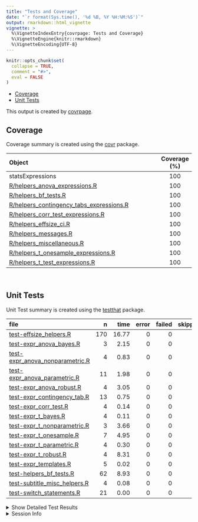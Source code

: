 ```yaml
---
title: "Tests and Coverage"
date: "`r format(Sys.time(), '%d %B, %Y %H:%M:%S')`"
output: rmarkdown::html_vignette
vignette: >
  %\VignetteIndexEntry{covrpage: Tests and Coverage}
  %\VignetteEngine{knitr::rmarkdown}
  %\VignetteEncoding{UTF-8}
---
```

  
```r
knitr::opts_chunk$set(
  collapse = TRUE,
  comment = "#>",
  eval = FALSE
)
```

<!--- Placeholder for tests/README.md Do Not Edit--->
  - [Coverage](#coverage)
  - [Unit Tests](#unit-tests)

This output is created by
[covrpage](https://github.com/metrumresearchgroup/covrpage).

## Coverage

Coverage summary is created using the
[covr](https://github.com/r-lib/covr) package.

| Object                                                                                     | Coverage (%) |
| :----------------------------------------------------------------------------------------- | :----------: |
| statsExpressions                                                                           |     100      |
| [R/helpers\_anova\_expressions.R](https://github.com/IndrajeetPatil/statsExpressions/tree/master/R/helpers_anova_expressions.R)                        |     100      |
| [R/helpers\_bf\_tests.R](https://github.com/IndrajeetPatil/statsExpressions/tree/master/R/helpers_bf_tests.R)                                          |     100      |
| [R/helpers\_contingency\_tabs\_expressions.R](https://github.com/IndrajeetPatil/statsExpressions/tree/master/R/helpers_contingency_tabs_expressions.R) |     100      |
| [R/helpers\_corr\_test\_expressions.R](https://github.com/IndrajeetPatil/statsExpressions/tree/master/R/helpers_corr_test_expressions.R)               |     100      |
| [R/helpers\_effsize\_ci.R](https://github.com/IndrajeetPatil/statsExpressions/tree/master/R/helpers_effsize_ci.R)                                      |     100      |
| [R/helpers\_messages.R](https://github.com/IndrajeetPatil/statsExpressions/tree/master/R/helpers_messages.R)                                           |     100      |
| [R/helpers\_miscellaneous.R](https://github.com/IndrajeetPatil/statsExpressions/tree/master/R/helpers_miscellaneous.R)                                 |     100      |
| [R/helpers\_t\_onesample\_expressions.R](https://github.com/IndrajeetPatil/statsExpressions/tree/master/R/helpers_t_onesample_expressions.R)           |     100      |
| [R/helpers\_t\_test\_expressions.R](https://github.com/IndrajeetPatil/statsExpressions/tree/master/R/helpers_t_test_expressions.R)                     |     100      |

<br>

## Unit Tests

Unit Test summary is created using the
[testthat](https://github.com/r-lib/testthat) package.

| file                                                                          |   n |  time | error | failed | skipped | warning |
| :---------------------------------------------------------------------------- | --: | ----: | ----: | -----: | ------: | ------: |
| [test-effsize\_helpers.R](https://github.com/IndrajeetPatil/statsExpressions/tree/master/tests/testthat/test-effsize_helpers.R)                    | 170 | 16.77 |     0 |      0 |       0 |       0 |
| [test-expr\_anova\_bayes.R](https://github.com/IndrajeetPatil/statsExpressions/tree/master/tests/testthat/test-expr_anova_bayes.R)                 |   3 |  2.15 |     0 |      0 |       0 |       0 |
| [test-expr\_anova\_nonparametric.R](https://github.com/IndrajeetPatil/statsExpressions/tree/master/tests/testthat/test-expr_anova_nonparametric.R) |   4 |  0.83 |     0 |      0 |       0 |       0 |
| [test-expr\_anova\_parametric.R](https://github.com/IndrajeetPatil/statsExpressions/tree/master/tests/testthat/test-expr_anova_parametric.R)       |  11 |  1.98 |     0 |      0 |       0 |       0 |
| [test-expr\_anova\_robust.R](https://github.com/IndrajeetPatil/statsExpressions/tree/master/tests/testthat/test-expr_anova_robust.R)               |   4 |  3.05 |     0 |      0 |       0 |       0 |
| [test-expr\_contingency\_tab.R](https://github.com/IndrajeetPatil/statsExpressions/tree/master/tests/testthat/test-expr_contingency_tab.R)         |  13 |  0.75 |     0 |      0 |       0 |       0 |
| [test-expr\_corr\_test.R](https://github.com/IndrajeetPatil/statsExpressions/tree/master/tests/testthat/test-expr_corr_test.R)                     |   4 |  0.14 |     0 |      0 |       0 |       0 |
| [test-expr\_t\_bayes.R](https://github.com/IndrajeetPatil/statsExpressions/tree/master/tests/testthat/test-expr_t_bayes.R)                         |   4 |  0.11 |     0 |      0 |       0 |       0 |
| [test-expr\_t\_nonparametric.R](https://github.com/IndrajeetPatil/statsExpressions/tree/master/tests/testthat/test-expr_t_nonparametric.R)         |   3 |  3.66 |     0 |      0 |       0 |       0 |
| [test-expr\_t\_onesample.R](https://github.com/IndrajeetPatil/statsExpressions/tree/master/tests/testthat/test-expr_t_onesample.R)                 |   7 |  4.95 |     0 |      0 |       0 |       0 |
| [test-expr\_t\_parametric.R](https://github.com/IndrajeetPatil/statsExpressions/tree/master/tests/testthat/test-expr_t_parametric.R)               |   4 |  0.30 |     0 |      0 |       0 |       0 |
| [test-expr\_t\_robust.R](https://github.com/IndrajeetPatil/statsExpressions/tree/master/tests/testthat/test-expr_t_robust.R)                       |   4 |  8.31 |     0 |      0 |       0 |       0 |
| [test-expr\_templates.R](https://github.com/IndrajeetPatil/statsExpressions/tree/master/tests/testthat/test-expr_templates.R)                      |   5 |  0.02 |     0 |      0 |       0 |       0 |
| [test-helpers\_bf\_tests.R](https://github.com/IndrajeetPatil/statsExpressions/tree/master/tests/testthat/test-helpers_bf_tests.R)                 |  62 |  8.93 |     0 |      0 |       0 |       0 |
| [test-subtitle\_misc\_helpers.R](https://github.com/IndrajeetPatil/statsExpressions/tree/master/tests/testthat/test-subtitle_misc_helpers.R)       |   4 |  0.08 |     0 |      0 |       0 |       0 |
| [test-switch\_statements.R](https://github.com/IndrajeetPatil/statsExpressions/tree/master/tests/testthat/test-switch_statements.R)                |  21 |  0.00 |     0 |      0 |       0 |       0 |

<details closed>

<summary> Show Detailed Test Results </summary>

| file                                                                               | context                                    | test                                                                  | status |  n |  time |
| :--------------------------------------------------------------------------------- | :----------------------------------------- | :-------------------------------------------------------------------- | :----- | -: | ----: |
| [test-effsize\_helpers.R](https://github.com/IndrajeetPatil/statsExpressions/tree/master/tests/testthat/test-effsize_helpers.R#L11)                     | effsize\_t\_parametric                     | effsize works for Cohen’s d and Hedge’s g (between - without NA)      | PASS   | 29 |  0.04 |
| [test-effsize\_helpers.R](https://github.com/IndrajeetPatil/statsExpressions/tree/master/tests/testthat/test-effsize_helpers.R#L181_L184)               | effsize\_t\_parametric                     | effsize works for Cohen’s d and Hedge’s g (between - with NA)         | PASS   | 24 |  0.02 |
| [test-effsize\_helpers.R](https://github.com/IndrajeetPatil/statsExpressions/tree/master/tests/testthat/test-effsize_helpers.R#L329_L335)               | effsize\_t\_parametric                     | effsize works for Cohen’s d and Hedge’s g (within - without NA)       | PASS   | 26 |  0.03 |
| [test-effsize\_helpers.R](https://github.com/IndrajeetPatil/statsExpressions/tree/master/tests/testthat/test-effsize_helpers.R#L534_L543)               | effsize\_t\_parametric                     | effsize works for Cohen’s d and Hedge’s g (within - with NA)          | PASS   | 23 |  0.03 |
| [test-effsize\_helpers.R](https://github.com/IndrajeetPatil/statsExpressions/tree/master/tests/testthat/test-effsize_helpers.R#L756)                    | effsize\_t\_parametric                     | effsize works for one sample test                                     | PASS   | 14 |  0.02 |
| [test-effsize\_helpers.R](https://github.com/IndrajeetPatil/statsExpressions/tree/master/tests/testthat/test-effsize_helpers.R#L827)                    | t1way\_ci                                  | t1way\_ci works                                                       | PASS   | 13 | 15.14 |
| [test-effsize\_helpers.R](https://github.com/IndrajeetPatil/statsExpressions/tree/master/tests/testthat/test-effsize_helpers.R#L902)                    | test\_yuend\_ci                            | Yuen’s test on trimmed means for dependent samples works              | PASS   | 18 |  1.15 |
| [test-effsize\_helpers.R](https://github.com/IndrajeetPatil/statsExpressions/tree/master/tests/testthat/test-effsize_helpers.R#L992)                    | robcor\_ci                                 | robcor\_ci works                                                      | PASS   | 23 |  0.34 |
| [test-expr\_anova\_bayes.R](https://github.com/IndrajeetPatil/statsExpressions/tree/master/tests/testthat/test-expr_anova_bayes.R#L38)                  | expr\_anova\_bayes                         | expr\_anova\_bayes works (between-subjects)                           | PASS   |  1 |  0.03 |
| [test-expr\_anova\_bayes.R](https://github.com/IndrajeetPatil/statsExpressions/tree/master/tests/testthat/test-expr_anova_bayes.R#L78)                  | expr\_anova\_bayes                         | expr\_anova\_bayes works (within-subjects)                            | PASS   |  1 |  0.20 |
| [test-expr\_anova\_bayes.R](https://github.com/IndrajeetPatil/statsExpressions/tree/master/tests/testthat/test-expr_anova_bayes.R#L118)                 | expr\_anova\_bayes                         | expr\_anova\_bayes works (within-subjects) - with NA                  | PASS   |  1 |  1.92 |
| [test-expr\_anova\_nonparametric.R](https://github.com/IndrajeetPatil/statsExpressions/tree/master/tests/testthat/test-expr_anova_nonparametric.R#L56)  | expr\_anova\_nonparametric                 | between-subjects - data with and without NAs                          | PASS   |  2 |  0.34 |
| [test-expr\_anova\_nonparametric.R](https://github.com/IndrajeetPatil/statsExpressions/tree/master/tests/testthat/test-expr_anova_nonparametric.R#L161) | expr\_anova\_nonparametric                 | within-subjects - data with and without NAs                           | PASS   |  2 |  0.49 |
| [test-expr\_anova\_parametric.R](https://github.com/IndrajeetPatil/statsExpressions/tree/master/tests/testthat/test-expr_anova_parametric.R#L57)        | expr\_anova\_parametric - between-subjects | parametric anova subtitles work (without NAs)                         | PASS   |  1 |  0.03 |
| [test-expr\_anova\_parametric.R](https://github.com/IndrajeetPatil/statsExpressions/tree/master/tests/testthat/test-expr_anova_parametric.R#L117)       | expr\_anova\_parametric - between-subjects | parametric anova subtitles work (with NAs)                            | PASS   |  1 |  0.52 |
| [test-expr\_anova\_parametric.R](https://github.com/IndrajeetPatil/statsExpressions/tree/master/tests/testthat/test-expr_anova_parametric.R#L176)       | expr\_anova\_parametric - between-subjects | parametric anova subtitles with partial omega-squared                 | PASS   |  1 |  0.07 |
| [test-expr\_anova\_parametric.R](https://github.com/IndrajeetPatil/statsExpressions/tree/master/tests/testthat/test-expr_anova_parametric.R#L236)       | expr\_anova\_parametric - between-subjects | parametric anova subtitles with partial eta-squared and data with NAs | PASS   |  1 |  0.03 |
| [test-expr\_anova\_parametric.R](https://github.com/IndrajeetPatil/statsExpressions/tree/master/tests/testthat/test-expr_anova_parametric.R#L347)       | expr\_anova\_parametric - between-subjects | parametric anova subtitles with partial eta-squared and data with NAs | PASS   |  2 |  0.11 |
| [test-expr\_anova\_parametric.R](https://github.com/IndrajeetPatil/statsExpressions/tree/master/tests/testthat/test-expr_anova_parametric.R#L412)       | expr\_anova\_parametric - within-subjects  | parametric anova subtitles work (without NAs)                         | PASS   |  1 |  0.46 |
| [test-expr\_anova\_parametric.R](https://github.com/IndrajeetPatil/statsExpressions/tree/master/tests/testthat/test-expr_anova_parametric.R#L472)       | expr\_anova\_parametric - within-subjects  | parametric anova subtitles work (with NAs)                            | PASS   |  2 |  0.22 |
| [test-expr\_anova\_parametric.R](https://github.com/IndrajeetPatil/statsExpressions/tree/master/tests/testthat/test-expr_anova_parametric.R#L583)       | expr\_anova\_parametric - within-subjects  | parametric anova subtitles work (catch bad data)                      | PASS   |  1 |  0.43 |
| [test-expr\_anova\_parametric.R](https://github.com/IndrajeetPatil/statsExpressions/tree/master/tests/testthat/test-expr_anova_parametric.R#L660_L690)  | expr\_anova\_parametric - within-subjects  | checking warning message when too few obs                             | PASS   |  1 |  0.11 |
| [test-expr\_anova\_robust.R](https://github.com/IndrajeetPatil/statsExpressions/tree/master/tests/testthat/test-expr_anova_robust.R#L58)                | expr\_anova\_robust                        | expr\_anova\_robust works - between-subjects                          | PASS   |  2 |  3.00 |
| [test-expr\_anova\_robust.R](https://github.com/IndrajeetPatil/statsExpressions/tree/master/tests/testthat/test-expr_anova_robust.R#L155)               | expr\_anova\_robust                        | expr\_anova\_robust works - within-subjects                           | PASS   |  2 |  0.05 |
| [test-expr\_contingency\_tab.R](https://github.com/IndrajeetPatil/statsExpressions/tree/master/tests/testthat/test-expr_contingency_tab.R#L60)          | expr\_contingency\_tab                     | expr\_contingency\_tab works - data without NAs                       | PASS   |  2 |  0.32 |
| [test-expr\_contingency\_tab.R](https://github.com/IndrajeetPatil/statsExpressions/tree/master/tests/testthat/test-expr_contingency_tab.R#L161)         | expr\_contingency\_tab                     | expr\_contingency\_tab works - data with NAs                          | PASS   |  1 |  0.05 |
| [test-expr\_contingency\_tab.R](https://github.com/IndrajeetPatil/statsExpressions/tree/master/tests/testthat/test-expr_contingency_tab.R#L245)         | expr\_contingency\_tab\_paired             | paired expr\_contingency\_tab works - counts data without NAs         | PASS   |  1 |  0.06 |
| [test-expr\_contingency\_tab.R](https://github.com/IndrajeetPatil/statsExpressions/tree/master/tests/testthat/test-expr_contingency_tab.R#L344)         | expr\_contingency\_tab\_paired             | paired expr\_contingency\_tab works - with NAs                        | PASS   |  1 |  0.05 |
| [test-expr\_contingency\_tab.R](https://github.com/IndrajeetPatil/statsExpressions/tree/master/tests/testthat/test-expr_contingency_tab.R#L427)         | expr\_contingency\_tab\_paired             | paired data 4-by-4                                                    | PASS   |  1 |  0.06 |
| [test-expr\_contingency\_tab.R](https://github.com/IndrajeetPatil/statsExpressions/tree/master/tests/testthat/test-expr_contingency_tab.R#L487)         | expr\_contingency\_tab\_gof                | Goodness of Fit expr\_contingency\_tab works without counts           | PASS   |  2 |  0.08 |
| [test-expr\_contingency\_tab.R](https://github.com/IndrajeetPatil/statsExpressions/tree/master/tests/testthat/test-expr_contingency_tab.R#L584)         | expr\_contingency\_tab\_gof                | Goodness of Fit expr\_contingency\_tab works with counts              | PASS   |  1 |  0.06 |
| [test-expr\_contingency\_tab.R](https://github.com/IndrajeetPatil/statsExpressions/tree/master/tests/testthat/test-expr_contingency_tab.R#L638)         | expr\_contingency\_tab\_gof                | works with dataframes with NAs and with ratio                         | PASS   |  1 |  0.03 |
| [test-expr\_contingency\_tab.R](https://github.com/IndrajeetPatil/statsExpressions/tree/master/tests/testthat/test-expr_contingency_tab.R#L653_L656)    | expr\_contingency\_tab\_gof                | works even in edge cases                                              | PASS   |  3 |  0.04 |
| [test-expr\_corr\_test.R](https://github.com/IndrajeetPatil/statsExpressions/tree/master/tests/testthat/test-expr_corr_test.R#L54)                      | expr\_corr\_test                           | expr\_corr\_test works - nonparametric                                | PASS   |  1 |  0.09 |
| [test-expr\_corr\_test.R](https://github.com/IndrajeetPatil/statsExpressions/tree/master/tests/testthat/test-expr_corr_test.R#L112)                     | expr\_corr\_test                           | expr\_corr\_test works - parametric                                   | PASS   |  1 |  0.00 |
| [test-expr\_corr\_test.R](https://github.com/IndrajeetPatil/statsExpressions/tree/master/tests/testthat/test-expr_corr_test.R#L169)                     | expr\_corr\_test                           | expr\_corr\_test works - robust                                       | PASS   |  1 |  0.04 |
| [test-expr\_corr\_test.R](https://github.com/IndrajeetPatil/statsExpressions/tree/master/tests/testthat/test-expr_corr_test.R#L211)                     | expr\_corr\_test                           | expr\_corr\_test works - bayes                                        | PASS   |  1 |  0.01 |
| [test-expr\_t\_bayes.R](https://github.com/IndrajeetPatil/statsExpressions/tree/master/tests/testthat/test-expr_t_bayes.R#L42)                          | expr\_t\_bayes                             | expr\_t\_bayes works - between-subjects design                        | PASS   |  1 |  0.02 |
| [test-expr\_t\_bayes.R](https://github.com/IndrajeetPatil/statsExpressions/tree/master/tests/testthat/test-expr_t_bayes.R#L83)                          | expr\_t\_bayes                             | expr\_t\_bayes works - between-subjects design - with NA              | PASS   |  1 |  0.01 |
| [test-expr\_t\_bayes.R](https://github.com/IndrajeetPatil/statsExpressions/tree/master/tests/testthat/test-expr_t_bayes.R#L160)                         | expr\_t\_bayes                             | expr\_t\_bayes\_paired works - within-subjects design                 | PASS   |  1 |  0.04 |
| [test-expr\_t\_bayes.R](https://github.com/IndrajeetPatil/statsExpressions/tree/master/tests/testthat/test-expr_t_bayes.R#L199)                         | expr\_t\_bayes                             | expr\_t\_bayes\_paired works - within-subjects design - with NA       | PASS   |  1 |  0.04 |
| [test-expr\_t\_nonparametric.R](https://github.com/IndrajeetPatil/statsExpressions/tree/master/tests/testthat/test-expr_t_nonparametric.R#L51)          | expr\_t\_nonparametric                     | expr\_t\_nonparametric works - between-subjects design                | PASS   |  1 |  1.67 |
| [test-expr\_t\_nonparametric.R](https://github.com/IndrajeetPatil/statsExpressions/tree/master/tests/testthat/test-expr_t_nonparametric.R#L97_L101)     | expr\_t\_nonparametric                     | expr\_t\_nonparametric works - within-subjects design                 | PASS   |  2 |  1.99 |
| [test-expr\_t\_onesample.R](https://github.com/IndrajeetPatil/statsExpressions/tree/master/tests/testthat/test-expr_t_onesample.R#L198)                 | expr\_t\_onesample                         | expr\_t\_onesample parametric works                                   | PASS   |  4 |  0.17 |
| [test-expr\_t\_onesample.R](https://github.com/IndrajeetPatil/statsExpressions/tree/master/tests/testthat/test-expr_t_onesample.R#L255)                 | expr\_t\_onesample                         | expr\_t\_onesample non-parametric works                               | PASS   |  1 |  4.45 |
| [test-expr\_t\_onesample.R](https://github.com/IndrajeetPatil/statsExpressions/tree/master/tests/testthat/test-expr_t_onesample.R#L305)                 | expr\_t\_onesample                         | expr\_t\_onesample robust works                                       | PASS   |  1 |  0.22 |
| [test-expr\_t\_onesample.R](https://github.com/IndrajeetPatil/statsExpressions/tree/master/tests/testthat/test-expr_t_onesample.R#L346)                 | expr\_t\_onesample                         | expr\_t\_onesample bayes factor works                                 | PASS   |  1 |  0.11 |
| [test-expr\_t\_parametric.R](https://github.com/IndrajeetPatil/statsExpressions/tree/master/tests/testthat/test-expr_t_parametric.R#L61)                | expr\_t\_parametric                        | parametric t-test works (between-subjects without NAs)                | PASS   |  1 |  0.07 |
| [test-expr\_t\_parametric.R](https://github.com/IndrajeetPatil/statsExpressions/tree/master/tests/testthat/test-expr_t_parametric.R#L125)               | expr\_t\_parametric                        | parametric t-test works (between-subjects with NAs)                   | PASS   |  1 |  0.04 |
| [test-expr\_t\_parametric.R](https://github.com/IndrajeetPatil/statsExpressions/tree/master/tests/testthat/test-expr_t_parametric.R#L183)               | expr\_t\_parametric                        | parametric t-test works (within-subjects without NAs)                 | PASS   |  1 |  0.11 |
| [test-expr\_t\_parametric.R](https://github.com/IndrajeetPatil/statsExpressions/tree/master/tests/testthat/test-expr_t_parametric.R#L239)               | expr\_t\_parametric                        | parametric t-test works (within-subjects with NAs)                    | PASS   |  1 |  0.08 |
| [test-expr\_t\_robust.R](https://github.com/IndrajeetPatil/statsExpressions/tree/master/tests/testthat/test-expr_t_robust.R#L54)                        | expr\_t\_robust                            | expr\_t\_robust - within-subjects - without NAs                       | PASS   |  2 |  4.97 |
| [test-expr\_t\_robust.R](https://github.com/IndrajeetPatil/statsExpressions/tree/master/tests/testthat/test-expr_t_robust.R#L128)                       | expr\_t\_robust                            | expr\_t\_robust - within-subjects - with NAs                          | PASS   |  1 |  2.20 |
| [test-expr\_t\_robust.R](https://github.com/IndrajeetPatil/statsExpressions/tree/master/tests/testthat/test-expr_t_robust.R#L183)                       | expr\_t\_robust                            | expr\_t\_robust - between-subjects - without NAs                      | PASS   |  1 |  1.14 |
| [test-expr\_templates.R](https://github.com/IndrajeetPatil/statsExpressions/tree/master/tests/testthat/test-expr_templates.R#L56)                       | expr\_templates                            | checking if subtitle template works without any parameter             | PASS   |  1 |  0.00 |
| [test-expr\_templates.R](https://github.com/IndrajeetPatil/statsExpressions/tree/master/tests/testthat/test-expr_templates.R#L116)                      | expr\_templates                            | checking if subtitle template works with a single parameter           | PASS   |  2 |  0.02 |
| [test-expr\_templates.R](https://github.com/IndrajeetPatil/statsExpressions/tree/master/tests/testthat/test-expr_templates.R#L197)                      | expr\_templates                            | checking if subtitle template works with two parameters               | PASS   |  2 |  0.00 |
| [test-helpers\_bf\_tests.R](https://github.com/IndrajeetPatil/statsExpressions/tree/master/tests/testthat/test-helpers_bf_tests.R#L20)                  | helpers\_bf\_tests                         | bayes factor (correlation)                                            | PASS   |  5 |  0.03 |
| [test-helpers\_bf\_tests.R](https://github.com/IndrajeetPatil/statsExpressions/tree/master/tests/testthat/test-helpers_bf_tests.R#L57)                  | helpers\_bf\_tests                         | bayes factor (independent samples t-test)                             | PASS   |  6 |  0.08 |
| [test-helpers\_bf\_tests.R](https://github.com/IndrajeetPatil/statsExpressions/tree/master/tests/testthat/test-helpers_bf_tests.R#L103)                 | helpers\_bf\_tests                         | bayes factor (paired t-test)                                          | PASS   |  7 |  0.09 |
| [test-helpers\_bf\_tests.R](https://github.com/IndrajeetPatil/statsExpressions/tree/master/tests/testthat/test-helpers_bf_tests.R#L144)                 | helpers\_bf\_tests                         | bayes factor (one sample t-test)                                      | PASS   |  7 |  0.08 |
| [test-helpers\_bf\_tests.R](https://github.com/IndrajeetPatil/statsExpressions/tree/master/tests/testthat/test-helpers_bf_tests.R#L210)                 | helpers\_bf\_tests                         | bayes factor (between-subjects - anova)                               | PASS   |  9 |  0.20 |
| [test-helpers\_bf\_tests.R](https://github.com/IndrajeetPatil/statsExpressions/tree/master/tests/testthat/test-helpers_bf_tests.R#L318)                 | helpers\_bf\_tests                         | bayes factor (within-subjects - anova)                                | PASS   |  9 |  1.94 |
| [test-helpers\_bf\_tests.R](https://github.com/IndrajeetPatil/statsExpressions/tree/master/tests/testthat/test-helpers_bf_tests.R#L383)                 | helpers\_bf\_tests                         | bayes factor (proportion test)                                        | PASS   |  6 |  6.36 |
| [test-helpers\_bf\_tests.R](https://github.com/IndrajeetPatil/statsExpressions/tree/master/tests/testthat/test-helpers_bf_tests.R#L477)                 | helpers\_bf\_tests                         | bayes factor (contingency tab)                                        | PASS   | 10 |  0.14 |
| [test-helpers\_bf\_tests.R](https://github.com/IndrajeetPatil/statsExpressions/tree/master/tests/testthat/test-helpers_bf_tests.R#L553)                 | helpers\_bf\_tests                         | bayes factor caption maker check                                      | PASS   |  1 |  0.00 |
| [test-helpers\_bf\_tests.R](https://github.com/IndrajeetPatil/statsExpressions/tree/master/tests/testthat/test-helpers_bf_tests.R#L583_L601)            | helpers\_bf\_tests                         | bayes factor caption maker check                                      | PASS   |  2 |  0.01 |
| [test-subtitle\_misc\_helpers.R](https://github.com/IndrajeetPatil/statsExpressions/tree/master/tests/testthat/test-subtitle_misc_helpers.R#L27)        | long\_to\_wide\_converter                  | long\_to\_wide\_converter works                                       | PASS   |  4 |  0.08 |
| [test-switch\_statements.R](https://github.com/IndrajeetPatil/statsExpressions/tree/master/tests/testthat/test-switch_statements.R#L8)                  | switch statements                          | switch for effct size type works                                      | PASS   | 13 |  0.00 |
| [test-switch\_statements.R](https://github.com/IndrajeetPatil/statsExpressions/tree/master/tests/testthat/test-switch_statements.R#L30)                 | switch statements                          | switch for stats type works                                           | PASS   |  8 |  0.00 |

</details>

<details>

<summary> Session Info </summary>

| Field    | Value                            |
| :------- | :------------------------------- |
| Version  | R version 3.6.1 (2019-07-05)     |
| Platform | x86\_64-w64-mingw32/x64 (64-bit) |
| Running  | Windows 10 x64 (build 16299)     |
| Language | English\_United States           |
| Timezone | America/New\_York                |

| Package  | Version |
| :------- | :------ |
| testthat | 2.2.1   |
| covr     | 3.3.1   |
| covrpage | 0.0.70  |

</details>

<!--- Final Status : pass --->
